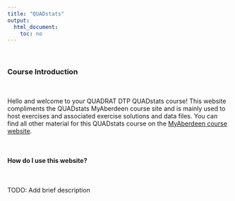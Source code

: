 ```yaml
---
title: "QUADstats"
output: 
  html_document:
    toc: no
---
```


\  

### Course Introduction

\  

Hello and welcome to your QUADRAT DTP QUADstats course! This website compliments the QUADstats MyAberdeen course site and is mainly used to host exercises and associated exercise solutions and data files. You can find all other material for this QUADstats course on the [MyAberdeen course website](https://abdn.blackboard.com/ultra/).   

\  

#### How do I use this website?

\  

TODO: Add brief description

\  
